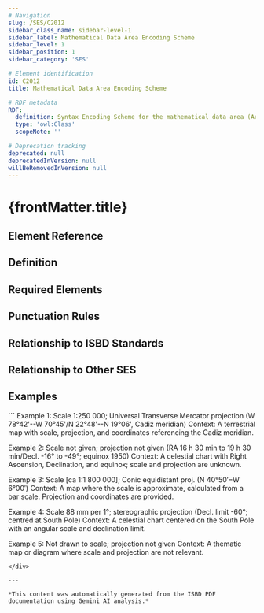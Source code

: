 ```yaml
---
# Navigation
slug: /SES/C2012
sidebar_class_name: sidebar-level-1
sidebar_label: Mathematical Data Area Encoding Scheme
sidebar_level: 1
sidebar_position: 1
sidebar_category: 'SES'

# Element identification
id: C2012
title: Mathematical Data Area Encoding Scheme

# RDF metadata
RDF:
  definition: Syntax Encoding Scheme for the mathematical data area (Area 3 for cartographic resources).
  type: 'owl:Class'
  scopeNote: ''

# Deprecation tracking
deprecated: null
deprecatedInVersion: null
willBeRemovedInVersion: null
---
```


# {frontMatter.title}

## Element Reference
<ElementReference frontMatter={frontMatter} />

## Definition

<div className="guid">

</div>

## Required Elements

<div className="guid">

</div>

## Punctuation Rules

<div className="guid">

</div>

## Relationship to ISBD Standards

<div className="guid">

</div>

## Relationship to Other SES

<div className="guid">

</div>

## Examples

<div className="stip">
```
Example 1: Scale 1:250 000; Universal Transverse Mercator projection (W 78°42'--W 70°45'/N 22°48'--N 19°06', Cadiz meridian)
Context: A terrestrial map with scale, projection, and coordinates referencing the Cadiz meridian.

Example 2: Scale not given; projection not given (RA 16 h 30 min to 19 h 30 min/Decl. -16° to -49°; equinox 1950)
Context: A celestial chart with Right Ascension, Declination, and equinox; scale and projection are unknown.


Example 3: Scale [ca 1:1 800 000]; Conic equidistant proj. (N 40°50′−W 6°00′)
Context: A map where the scale is approximate, calculated from a bar scale. Projection and coordinates are provided.

Example 4: Scale 88 mm per 1°; stereographic projection (Decl. limit -60°; centred at South Pole)
Context: A celestial chart centered on the South Pole with an angular scale and declination limit.

Example 5: Not drawn to scale; projection not given
Context: A thematic map or diagram where scale and projection are not relevant.
```
</div>

---

*This content was automatically generated from the ISBD PDF documentation using Gemini AI analysis.*
